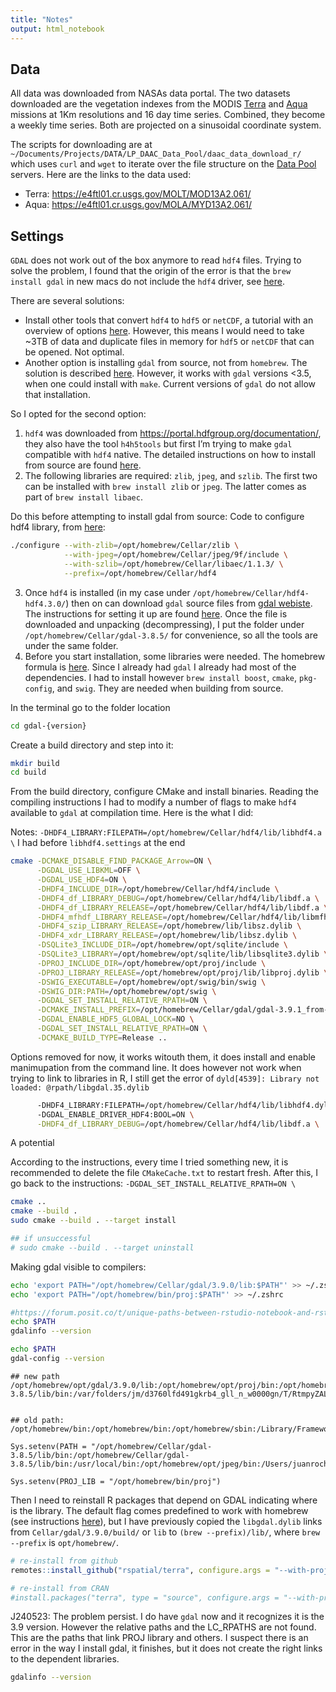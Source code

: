 ```yaml
---
title: "Notes"
output: html_notebook
---
```




## Data

All data was downloaded from NASAs data portal. The two datasets downloaded are 
the vegetation indexes from the MODIS [Terra]() and 
[Aqua](https://lpdaac.usgs.gov/products/myd13a2v061/) missions at 1Km resolutions
and 16 day time series. Combined, they become a weekly time series. Both are
projected on a sinusoidal coordinate system.

The scripts for downloading are at `~/Documents/Projects/DATA/LP_DAAC_Data_Pool/daac_data_download_r/`
which uses `curl` and `wget` to iterate over the file structure on the [Data Pool](https://lpdaac.usgs.gov/tools/data-pool/)
servers. Here are the links to the data used:

- Terra: <https://e4ftl01.cr.usgs.gov/MOLT/MOD13A2.061/>
- Aqua: <https://e4ftl01.cr.usgs.gov/MOLA/MYD13A2.061/>

## Settings

`GDAL` does not work out of the box anymore to read `hdf4` files. Trying to solve
the problem, I found that the origin of the error is that the `brew install gdal`
in new macs do not include the `hdf4` driver, see [here](https://github.com/rspatial/terra/issues/955).

There are several solutions:

- Install other tools that convert `hdf4` to `hdf5` or `netCDF`, a tutorial with an
overview of options [here](https://pjbartlein.github.io/REarthSysSci/hdf5_intro.html#convert-an-hdf4-file-to-hdf5). 
However, this means I would need to take ~3TB of data and duplicate files in memory
for `hdf5` or `netCDF` that can be opened. Not optimal.
- Another option is installing `gdal` from source, not from `homebrew`. The solution
is described [here](https://devcodef1.com/news/1022780/gdal-using-hdf4-formats).
However, it works with `gdal` versions <3.5, when one could install with `make`.
Current versions of `gdal` do not allow that installation.

So I opted for the second option:

1. `hdf4` was downloaded from <https://portal.hdfgroup.org/documentation/>, they also
have the tool `h4h5tools` but first I'm trying to make `gdal` compatible with `hdf4` native.
The detailed instructions on how to install from source are found [here](https://github.com/HDFGroup/hdf4/blob/hdf4.3.0/release_notes/INSTALL_Auto.txt).
2. The following libraries are required: `zlib`, `jpeg`, and `szlib`. The first two
can be installed with `brew install zlib` or `jpeg`. The latter comes as part of
`brew install libaec`.

Do this before attempting to install gdal from source: Code to configure hdf4 library, from [here](https://github.com/HDFGroup/hdf4/blob/hdf4.3.0/release_notes/INSTALL_Auto.txt):

```bash
./configure --with-zlib=/opt/homebrew/Cellar/zlib \
            --with-jpeg=/opt/homebrew/Cellar/jpeg/9f/include \
            --with-szlib=/opt/homebrew/Cellar/libaec/1.1.3/ \
            --prefix=/opt/homebrew/Cellar/hdf4
```



3. Once `hdf4` is installed (in my case under `/opt/homebrew/Cellar/hdf4-hdf4.3.0/`)
then on can download `gdal` source files from [gdal webiste](https://gdal.org/download.html).
The instructions for setting it up are found [here](https://gdal.org/development/building_from_source.html#building-from-source).
Once the file is downloaded and unpacking (decompressing), I put the folder under `/opt/homebrew/Cellar/gdal-3.8.5/`
for convenience, so all the tools are under the same folder. 
4. Before you start installation, some libraries were needed. The homebrew formula is [here](https://formulae.brew.sh/formula/gdal).
Since I already had `gdal` I already had most of the dependencies. I had to install however
`brew install boost`, `cmake`, `pkg-config`, and `swig`. They are needed when building
from source.


In the terminal go to the folder location

```bash
cd gdal-{version}
```

Create a build directory and step into it:

```bash
mkdir build
cd build
```

From the build directory, configure CMake and install binaries. Reading the compiling
instructions I had to modify a number of flags to make `hdf4` available to `gdal` 
at compilation time. Here is the what I did:

Notes: ` -DHDF4_LIBRARY:FILEPATH=/opt/homebrew/Cellar/hdf4/lib/libhdf4.a \` I had before `libhdf4.settings` at the end

```bash

cmake -DCMAKE_DISABLE_FIND_PACKAGE_Arrow=ON \
      -DGDAL_USE_LIBKML=OFF \
      -DGDAL_USE_HDF4=ON \
      -DHDF4_INCLUDE_DIR=/opt/homebrew/Cellar/hdf4/include \
      -DHDF4_df_LIBRARY_DEBUG=/opt/homebrew/Cellar/hdf4/lib/libdf.a \
      -DHDF4_df_LIBRARY_RELEASE=/opt/homebrew/Cellar/hdf4/lib/libdf.a \
      -DHDF4_mfhdf_LIBRARY_RELEASE=/opt/homebrew/Cellar/hdf4/lib/libmfhdf.a \
      -DHDF4_szip_LIBRARY_RELEASE=/opt/homebrew/lib/libsz.dylib \
      -DHDF4_xdr_LIBRARY_RELEASE=/opt/homebrew/lib/libsz.dylib \
      -DSQLite3_INCLUDE_DIR=/opt/homebrew/opt/sqlite/include \
      -DSQLite3_LIBRARY=/opt/homebrew/opt/sqlite/lib/libsqlite3.dylib \
      -DPROJ_INCLUDE_DIR=/opt/homebrew/opt/proj/include \
      -DPROJ_LIBRARY_RELEASE=/opt/homebrew/opt/proj/lib/libproj.dylib \
      -DSWIG_EXECUTABLE=/opt/homebrew/opt/swig/bin/swig \
      -DSWIG_DIR:PATH=/opt/homebrew/opt/swig \
      -DGDAL_SET_INSTALL_RELATIVE_RPATH=ON \
      -DCMAKE_INSTALL_PREFIX=/opt/homebrew/Cellar/gdal/gdal-3.9.1_from-source/ \
      -DGDAL_ENABLE_HDF5_GLOBAL_LOCK=NO \
      -DGDAL_SET_INSTALL_RELATIVE_RPATH=ON \
      -DCMAKE_BUILD_TYPE=Release ..

```

Options removed for now, it works witouth them, it does install and enable manimupation 
from the command line. It does however not work when trying to link to libraries in R, I 
still get the error of `dyld[4539]: Library not loaded: @rpath/libgdal.35.dylib`

```bash
      -DHDF4_LIBRARY:FILEPATH=/opt/homebrew/Cellar/hdf4/lib/libhdf4.dylib \ 
      -DGDAL_ENABLE_DRIVER_HDF4:BOOL=ON \
      -DHDF4_df_LIBRARY_DEBUG=/opt/homebrew/Cellar/hdf4/lib/libdf.a \
```

A potential 



According to the instructions, every time I tried something new, it is recommended to 
delete the file `CMakeCache.txt` to restart fresh.
After this, I go back to the instructions: `-DGDAL_SET_INSTALL_RELATIVE_RPATH=ON \`

```bash
cmake ..
cmake --build .
sudo cmake --build . --target install

## if unsuccessful
# sudo cmake --build . --target uninstall
```

Making gdal visible to compilers:

```bash
echo 'export PATH="/opt/homebrew/Cellar/gdal/3.9.0/lib:$PATH"' >> ~/.zshrc
echo 'export PATH="/opt/homebrew/bin/proj:$PATH"' >> ~/.zshrc


```

```bash
#https://forum.posit.co/t/unique-paths-between-rstudio-notebook-and-rstudio-terminal/7936
echo $PATH
gdalinfo --version
```



```zsh
echo $PATH
gdal-config --version
```



```
## new path
/opt/homebrew/opt/gdal/3.9.0/lib:/opt/homebrew/opt/proj/bin:/opt/homebrew/opt/jpeg/bin:/Users/juanrocha/.juliaup/bin:/opt/homebrew/opt/gdal/3.9.0/lib:/opt/homebrew/opt/proj/bin:/opt/homebrew/opt/jpeg/bin:/opt/homebrew/bin:/opt/homebrew/sbin:/Library/Frameworks/Python.framework/Versions/3.12/bin:/usr/local/bin:/System/Cryptexes/App/usr/bin:/usr/bin:/bin:/usr/sbin:/sbin:/var/run/com.apple.security.cryptexd/codex.system/bootstrap/usr/local/bin:/var/run/com.apple.security.cryptexd/codex.system/bootstrap/usr/bin:/var/run/com.apple.security.cryptexd/codex.system/bootstrap/usr/appleinternal/bin:/Library/Apple/usr/bin:/opt/homebrew/Cellar/gdal/3.9.0/lib:/opt/homebrew/opt/proj/bin:/opt/homebrew/opt/jpeg/bin:/Users/juanrocha/.juliaup/bin:/opt/homebrew/bin:/opt/homebrew/sbin:/Library/Frameworks/Python.framework/Versions/3.12/bin:/opt/homebrew/Cellar/gdal/3.9.0/bin:/opt/homebrew/bin/proj:/opt/homebrew/Cellar/gdal-3.8.5/lib/bin:/var/folders/jm/d3760lfd491gkrb4_gll_n_w0000gn/T/RtmpyZAL9t/rstudio/terminal:/var/folders/jm/d3760lfd491gkrb4_gll_n_w0000gn/T/RtmpUPvm3b/rstudio/terminal:/var/folders/jm/d3760lfd491gkrb4_gll_n_w0000gn/T/Rtmpp5lRkj/rstudio/terminal:/Users/juanrocha/Applications/quarto/bin:/Library/TeX/texbin:/usr/texbin:/Applications/RStudio.app/Contents/Resources/app/quarto/bin:/Applications/RStudio.app/Contents/Resources/app/bin/postback


## old path:
/opt/homebrew/bin:/opt/homebrew/bin:/opt/homebrew/sbin:/Library/Frameworks/Python.framework/Versions/3.12/bin:/usr/local/bin:/System/Cryptexes/App/usr/bin:/usr/bin:/bin:/usr/sbin:/sbin:/var/run/com.apple.security.cryptexd/codex.system/bootstrap/usr/local/bin:/var/run/com.apple.security.cryptexd/codex.system/bootstrap/usr/bin:/var/run/com.apple.security.cryptexd/codex.system/bootstrap/usr/appleinternal/bin:/Users/juanrocha/Applications/quarto/bin:/Library/TeX/texbin:/usr/texbin:/Applications/RStudio.app/Contents/Resources/app/quarto/bin:/Applications/RStudio.app/Contents/Resources/app/bin/postback

Sys.setenv(PATH = "/opt/homebrew/Cellar/gdal-3.8.5/lib/bin:/opt/homebrew/Cellar/gdal-3.8.5/lib/bin:/usr/local/bin:/opt/homebrew/opt/jpeg/bin:/Users/juanrocha/.juliaup/bin:/opt/homebrew/bin:/opt/homebrew/sbin:/Library/Frameworks/Python.framework/Versions/3.12/bin:/usr/local/bin:/System/Cryptexes/App/usr/bin:/usr/bin:/bin:/usr/sbin:/sbin:/var/run/com.apple.security.cryptexd/codex.system/bootstrap/usr/local/bin:/var/run/com.apple.security.cryptexd/codex.system/bootstrap/usr/bin:/var/run/com.apple.security.cryptexd/codex.system/bootstrap/usr/appleinternal/bin:/var/folders/jm/d3760lfd491gkrb4_gll_n_w0000gn/T/RtmpyZAL9t/rstudio/terminal:/var/folders/jm/d3760lfd491gkrb4_gll_n_w0000gn/T/RtmpUPvm3b/rstudio/terminal:/var/folders/jm/d3760lfd491gkrb4_gll_n_w0000gn/T/Rtmpp5lRkj/rstudio/terminal:/opt/homebrew/bin:/opt/homebrew/sbin:/Library/Frameworks/Python.framework/Versions/3.12/bin:/Users/juanrocha/Applications/quarto/bin:/Library/TeX/texbin:/usr/texbin:/Applications/RStudio.app/Contents/Resources/app/quarto/bin:/Applications/RStudio.app/Contents/Resources/app/bin/postback)

Sys.setenv(PROJ_LIB = "/opt/homebrew/bin/proj")
```


Then I need to reinstall R packages that depend on GDAL indicating where is the library. 
The default flag comes predefined to work with homebrew (see instructions [here](https://github.com/rspatial/terra)),
but I have previously copied the `libgdal.dylib` links from `Cellar/gdal/3.9.0/build/` or `lib` to `(brew --prefix)/lib/`, where `brew --prefix` is `opt/homebrew/`.

```r
# re-install from github
remotes::install_github("rspatial/terra", configure.args = "--with-proj-lib=$(brew --prefix)/lib/")

# re-install from CRAN
#install.packages("terra", type = "source", configure.args = "--with-proj-lib=$(brew --prefix)/lib/")
```

J240523: The problem persist. I do have `gdal` now and it recognizes it is the 3.9 version. However the relative paths and the LC_RPATHS are not found. This are the paths that link PROJ library and others. I suspect there is an error in the way I install gdal, it finishes, but it does not create the right links to the dependent libraries.


```zsh
gdalinfo --version
```

